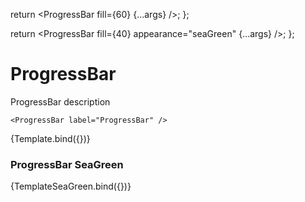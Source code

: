 

<Meta title="Base/ProgressBar" component={ProgressBar} />

  return <ProgressBar fill={60} {...args} />;
};

  return <ProgressBar fill={40} appearance="seaGreen" {...args} />;
};

# ProgressBar

ProgressBar description

```tsx
<ProgressBar label="ProgressBar" />
```

<Canvas>
  <Story name="ProgressBar">{Template.bind({})}</Story>
</Canvas>

<ArgsTable story="ProgressBar" />

### ProgressBar SeaGreen

<Canvas>
  <Story name="ProgressBarSeaGreen">{TemplateSeaGreen.bind({})}</Story>
</Canvas>

